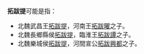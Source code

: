 '''拓跋提'''可能是指：
*北魏武昌王[[拓跋提_(武昌王)|拓跋提]]，河南王[[拓跋曜|拓跋曜]]之子。
*北魏長鄉縣侯[[拓跋提_(長鄉縣侯)|拓跋提]]，臨淮王[[拓跋譚|拓跋譚]]之子。
*北魏樂城侯[[拓跋提_(樂城侯)|拓跋提]]，河間宣公[[拓跋興都|拓跋興都]]之子。
{{disambig|Cat=三字人名消歧义}}